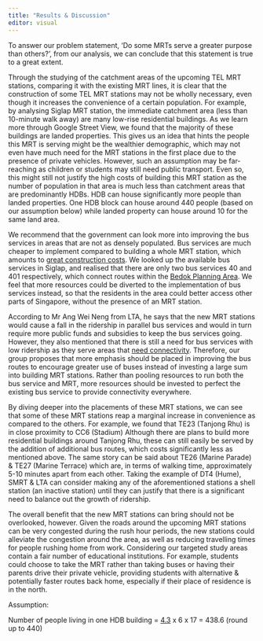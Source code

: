 ```yaml
---
title: "Results & Discussion"
editor: visual
---
```


To answer our problem statement, 'Do some MRTs serve a greater purpose than others?', from our analysis, we can conclude that this statement is true to a great extent. 

Through the studying of the catchment areas of the upcoming TEL MRT stations, comparing it with the existing MRT lines, it is clear that the construction of some TEL MRT stations may not be wholly necessary, even though it increases the convenience of a certain population. For example, by analysing Siglap MRT station, the immediate catchment area (less than 10-minute walk away) are many low-rise residential buildings. As we learn more through Google Street View, we found that the majority of these buildings are landed properties. This gives us an idea that hints the people this MRT is serving might be the wealthier demographic, which may not even have much need for the MRT stations in the first place due to the presence of private vehicles. However, such an assumption may be far-reaching as children or students may still need public transport. Even so, this might still not justify the high costs of building this MRT station as the number of population in that area is much less than catchment areas that are predominantly HDBs. HDB can house significantly more people than landed properties. One HDB block can house around 440 people (based on our assumption below) while landed property can house around 10 for the same land area. 

We recommend that the government can look more into improving the bus services in areas that are not as densely populated. Bus services are much cheaper to implement compared to building a whole MRT station, which amounts to [great construction costs](https://www.lta.gov.sg/content/ltagov/en/newsroom/2016/3/2/lta-awards-contract-to-build-worlds-first-four-in-one-depot.html). We looked up the available bus services in Siglap, and realised that there are only two bus services 40 and 401 respectively, which connect routes within the [Bedok Planning Area](https://www.transitlink.com.sg/eservice/eguide/road_info.php?road_name=Siglap+Rd). We feel that more resources could be diverted to the implementation of bus services instead, so that the residents in the area could better access other parts of Singapore, without the presence of an MRT station. 

According to Mr Ang Wei Neng from LTA, he says that the new MRT stations would cause a fall in the ridership in parallel bus services and would in turn require more public funds and subsidies to keep the bus services going. However, they also mentioned that there is still a need for bus services with low ridership as they serve areas that [need connectivity](https://www.straitstimes.com/singapore/parliament-only-two-feeder-bus-services-generated-enough-revenue-to-cover-operating-costs). Therefore, our group proposes that more emphasis should be placed in improving the bus routes to encourage greater use of buses instead of investing a large sum into building MRT stations. Rather than pooling resources to run both the bus service and MRT, more resources should be invested to perfect the existing bus service to provide connectivity everywhere.

By diving deeper into the placements of these MRT stations, we can see that some of these MRT stations reap a marginal increase in convenience as compared to the others. For example, we found that TE23 (Tanjong Rhu) is in close proximity to CC6 (Stadium) Although there are plans to build more residential buildings around Tanjong Rhu, these can still easily be served by the addition of additional bus routes, which costs significantly less as mentioned above. The same story can be said about TE26 (Marine Parade) & TE27 (Marine Terrace) which are, in terms of walking time, approximately 5-10 minutes apart from each other. Taking the example of DT4 (Hume), SMRT & LTA can consider making any of the aforementioned stations a shell station (an inactive station) until they can justify that there is a significant need to balance out the growth of ridership.

The overall benefit that the new MRT stations can bring should not be overlooked, however. Given the roads around the upcoming MRT stations can be very congested during the rush hour periods, the new stations could alleviate the congestion around the area, as well as reducing travelling times for people rushing home from work. Considering our targeted study areas contain a fair number of educational institutions. For example, students could choose to take the MRT rather than taking buses or having their parents drive their private vehicle, providing students with alternative & potentially faster routes back home, especially if their place of residence is in the north.

Assumption: 

Number of people living in one HDB building = [4.3](https://www.teoalida.com/singapore/hdbstatistics/) x 6 x 17 = 438.6 (round up to 440)

\
